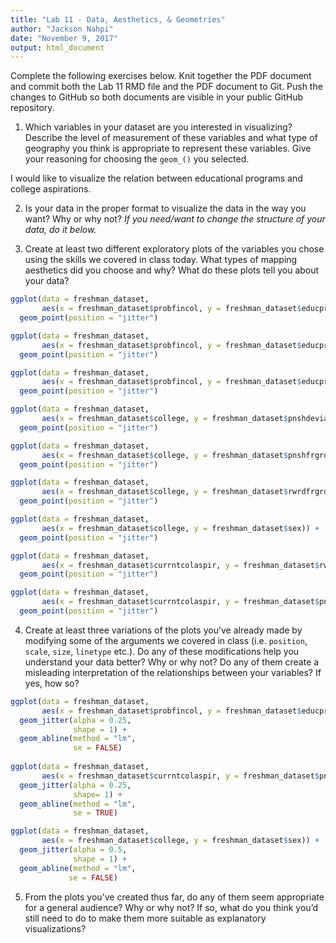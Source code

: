 ```yaml
---
title: "Lab 11 - Data, Aesthetics, & Geometries"
author: "Jackson Nahpi"
date: "November 9, 2017"
output: html_document
---
```


Complete the following exercises below. Knit together the PDF document and commit both the Lab 11 RMD file and the PDF document to Git. Push the changes to GitHub so both documents are visible in your public GitHub repository. 

1. Which variables in your dataset are you interested in visualizing? Describe the level of measurement of these variables and what type of geography you think is appropriate to represent these variables. Give your reasoning for choosing the `geom_()` you selected. 

I would like to visualize the relation between educational programs and college aspirations.

2. Is your data in the proper format to visualize the data in the way you want? Why or why not? *If you need/want to change the structure of your data, do it below.* 

3. Create at least two different exploratory plots of the variables you chose using the skills we covered in class today. What types of mapping aesthetics did you choose and why? What do these plots tell you about your data?
```r
ggplot(data = freshman_dataset,
       aes(x = freshman_dataset$probfincol, y = freshman_dataset$educprogram6)) +
  geom_point(position = "jitter")

ggplot(data = freshman_dataset,
       aes(x = freshman_dataset$probfincol, y = freshman_dataset$educprogram13)) +
  geom_point(position = "jitter")

ggplot(data = freshman_dataset,
       aes(x = freshman_dataset$probfincol, y = freshman_dataset$educprogramlyr)) +
  geom_point(position = "jitter")

ggplot(data = freshman_dataset,
       aes(x = freshman_dataset$college, y = freshman_dataset$pnshdeviance6)) +
  geom_point(position = "jitter")

ggplot(data = freshman_dataset,
       aes(x = freshman_dataset$college, y = freshman_dataset$pnshfrgrds6)) +
  geom_point(position = "jitter")

ggplot(data = freshman_dataset,
       aes(x = freshman_dataset$college, y = freshman_dataset$rwrdfrgrds6)) +
  geom_point(position = "jitter")

ggplot(data = freshman_dataset,
       aes(x = freshman_dataset$college, y = freshman_dataset$sex)) +
  geom_point(position = "jitter")

ggplot(data = freshman_dataset,
       aes(x = freshman_dataset$currntcolaspir, y = freshman_dataset$rwrdfrgrdslyr)) +
  geom_point(position = "jitter")

ggplot(data = freshman_dataset,
       aes(x = freshman_dataset$currntcolaspir, y = freshman_dataset$pnshfrgrdslyr)) +
  geom_point(position = "jitter")
```

4. Create at least three variations of the plots you've already made by modifying some of the arguments we covered in class (i.e. `position`, `scale`, `size`, `linetype` etc.). Do any of these modifications help you understand your data better? Why or why not? Do any of them create a misleading interpretation of the relationships between your variables? If yes, how so?
```r
ggplot(data = freshman_dataset,
       aes(x = freshman_dataset$probfincol, y = freshman_dataset$educprogram6)) +
  geom_jitter(alpha = 0.25,
              shape = 1) +
  geom_abline(method = "lm",
              se = FALSE)
  
ggplot(data = freshman_dataset,
       aes(x = freshman_dataset$currntcolaspir, y = freshman_dataset$pnshfrgrdslyr)) +
  geom_jitter(alpha = 0.25,
              shape= 1) +
  geom_abline(method = "lm",
              se = TRUE)

ggplot(data = freshman_dataset,
       aes(x = freshman_dataset$college, y = freshman_dataset$sex)) +
  geom_jitter(alpha = 0.5,
              shape = 1) +
  geom_abline(method = "lm",
             se = FALSE)
```
5. From the plots you've created thus far, do any of them seem appropriate for a general audience? Why or why not? If so, what do you think you'd still need to do to make them more suitable as explanatory visualizations? 

